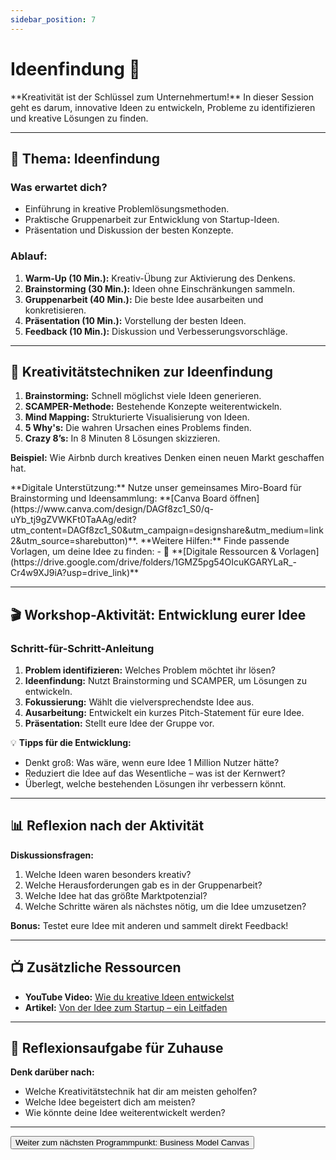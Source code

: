 ```yaml
---
sidebar_position: 7
---
```


# Ideenfindung 🚀

<Admonition type="info" icon="💡">
  **Kreativität ist der Schlüssel zum Unternehmertum!**  
  In dieser Session geht es darum, innovative Ideen zu entwickeln, Probleme zu identifizieren und kreative Lösungen zu finden.
</Admonition>

---

## 🎯 **Thema:** Ideenfindung

### **Was erwartet dich?**
- Einführung in kreative Problemlösungsmethoden.  
- Praktische Gruppenarbeit zur Entwicklung von Startup-Ideen.  
- Präsentation und Diskussion der besten Konzepte.  

### **Ablauf:**  
1. **Warm-Up (10 Min.):** Kreativ-Übung zur Aktivierung des Denkens.  
2. **Brainstorming (30 Min.):** Ideen ohne Einschränkungen sammeln.  
3. **Gruppenarbeit (40 Min.):** Die beste Idee ausarbeiten und konkretisieren.  
4. **Präsentation (10 Min.):** Vorstellung der besten Ideen.  
5. **Feedback (10 Min.):** Diskussion und Verbesserungsvorschläge.  

---

## 🧠 **Kreativitätstechniken zur Ideenfindung**

1. **Brainstorming:** Schnell möglichst viele Ideen generieren.  
2. **SCAMPER-Methode:** Bestehende Konzepte weiterentwickeln.  
3. **Mind Mapping:** Strukturierte Visualisierung von Ideen.  
4. **5 Why's:** Die wahren Ursachen eines Problems finden.  
5. **Crazy 8’s:** In 8 Minuten 8 Lösungen skizzieren.  

**Beispiel:** Wie Airbnb durch kreatives Denken einen neuen Markt geschaffen hat.  

<Admonition type="link" icon="🔗">
  **Digitale Unterstützung:**  
  Nutze unser gemeinsames Miro-Board für Brainstorming und Ideensammlung:  
  **[Canva Board öffnen](https://www.canva.com/design/DAGf8zc1_S0/q-uYb_tj9gZVWKFt0TaAAg/edit?utm_content=DAGf8zc1_S0&utm_campaign=designshare&utm_medium=link2&utm_source=sharebutton)**.
</Admonition>

<Admonition type="link" icon="🔗">
  **Weitere Hilfen:**  
  Finde passende Vorlagen, um deine Idee zu finden:  
  - 📂 **[Digitale Ressourcen & Vorlagen](https://drive.google.com/drive/folders/1GMZ5pg54OIcuKGARYLaR_-Cr4w9XJ9iA?usp=drive_link)**  
</Admonition>

---

## 🎬 **Workshop-Aktivität: Entwicklung eurer Idee**

### **Schritt-für-Schritt-Anleitung**
1. **Problem identifizieren:** Welches Problem möchtet ihr lösen?  
2. **Ideenfindung:** Nutzt Brainstorming und SCAMPER, um Lösungen zu entwickeln.  
3. **Fokussierung:** Wählt die vielversprechendste Idee aus.  
4. **Ausarbeitung:** Entwickelt ein kurzes Pitch-Statement für eure Idee.  
5. **Präsentation:** Stellt eure Idee der Gruppe vor.  

💡 **Tipps für die Entwicklung:**  
- Denkt groß: Was wäre, wenn eure Idee 1 Million Nutzer hätte?  
- Reduziert die Idee auf das Wesentliche – was ist der Kernwert?  
- Überlegt, welche bestehenden Lösungen ihr verbessern könnt.  

---

## 📊 **Reflexion nach der Aktivität**

**Diskussionsfragen:**  
1. Welche Ideen waren besonders kreativ?  
2. Welche Herausforderungen gab es in der Gruppenarbeit?  
3. Welche Idee hat das größte Marktpotenzial?  
4. Welche Schritte wären als nächstes nötig, um die Idee umzusetzen?  

**Bonus:** Testet eure Idee mit anderen und sammelt direkt Feedback!  

---

## 📺 **Zusätzliche Ressourcen**

- **YouTube Video:** [Wie du kreative Ideen entwickelst](https://www.youtube.com/watch?v=EPbOOXR2jFo)  
- **Artikel:** [Von der Idee zum Startup – ein Leitfaden](https://www.fuer-gruender.de/wissen/geschaeftsidee-finden/geschaeftsidee-suchen/kreativitaetstechniken/)  


---

## 🚀 **Reflexionsaufgabe für Zuhause**

**Denk darüber nach:**  
- Welche Kreativitätstechnik hat dir am meisten geholfen?  
- Welche Idee begeistert dich am meisten?  
- Wie könnte deine Idee weiterentwickelt werden?  

---

<Button destination="/roadmap/docs/startup-basics/yfn-school/day1/business-model">
  Weiter zum nächsten Programmpunkt: Business Model Canvas
</Button>